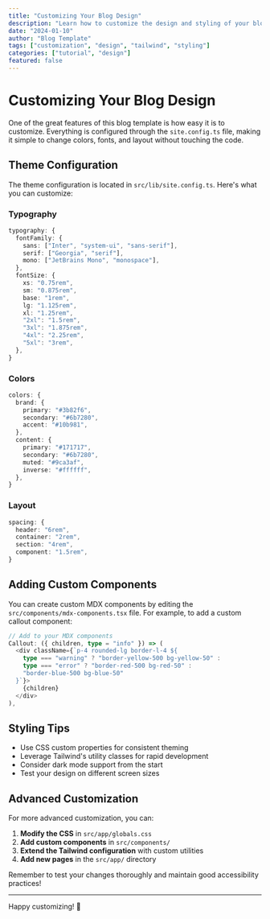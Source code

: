 ```yaml
---
title: "Customizing Your Blog Design"
description: "Learn how to customize the design and styling of your blog template"
date: "2024-01-10"
author: "Blog Template"
tags: ["customization", "design", "tailwind", "styling"]
categories: ["tutorial", "design"]
featured: false
---
```


# Customizing Your Blog Design

One of the great features of this blog template is how easy it is to customize. Everything is configured through the `site.config.ts` file, making it simple to change colors, fonts, and layout without touching the code.

## Theme Configuration

The theme configuration is located in `src/lib/site.config.ts`. Here's what you can customize:

### Typography

```typescript
typography: {
  fontFamily: {
    sans: ["Inter", "system-ui", "sans-serif"],
    serif: ["Georgia", "serif"],
    mono: ["JetBrains Mono", "monospace"],
  },
  fontSize: {
    xs: "0.75rem",
    sm: "0.875rem",
    base: "1rem",
    lg: "1.125rem",
    xl: "1.25rem",
    "2xl": "1.5rem",
    "3xl": "1.875rem",
    "4xl": "2.25rem",
    "5xl": "3rem",
  },
}
```

### Colors

```typescript
colors: {
  brand: {
    primary: "#3b82f6",
    secondary: "#6b7280",
    accent: "#10b981",
  },
  content: {
    primary: "#171717",
    secondary: "#6b7280",
    muted: "#9ca3af",
    inverse: "#ffffff",
  },
}
```

### Layout

```typescript
spacing: {
  header: "6rem",
  container: "2rem",
  section: "4rem",
  component: "1.5rem",
}
```

## Adding Custom Components

You can create custom MDX components by editing the `src/components/mdx-components.tsx` file. For example, to add a custom callout component:

```typescript
// Add to your MDX components
Callout: ({ children, type = "info" }) => (
  <div className={`p-4 rounded-lg border-l-4 ${
    type === "warning" ? "border-yellow-500 bg-yellow-50" :
    type === "error" ? "border-red-500 bg-red-50" :
    "border-blue-500 bg-blue-50"
  }`}>
    {children}
  </div>
),
```

## Styling Tips

- Use CSS custom properties for consistent theming
- Leverage Tailwind's utility classes for rapid development
- Consider dark mode support from the start
- Test your design on different screen sizes

## Advanced Customization

For more advanced customization, you can:

1. **Modify the CSS** in `src/app/globals.css`
2. **Add custom components** in `src/components/`
3. **Extend the Tailwind configuration** with custom utilities
4. **Add new pages** in the `src/app/` directory

Remember to test your changes thoroughly and maintain good accessibility practices!

---

Happy customizing! 🎨